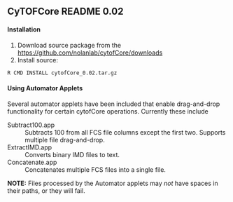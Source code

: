 == CyTOFCore README 0.02 ==
====Installation====
# Download source package from the https://github.com/nolanlab/cytofCore/downloads
# Install source:
 R CMD INSTALL cytofCore_0.02.tar.gz

====Using Automator Applets====
Several automator applets have been included that enable drag-and-drop functionality for certain cytofCore operations. Currently these include
;Subtract100.app
: Subtracts 100 from all FCS file columns except the first two. Supports multiple file drag-and-drop.
;ExtractIMD.app
: Converts binary IMD files to text.
;Concatenate.app
: Concatenates multiple FCS files into a single file.

'''NOTE:''' Files processed by the Automator applets may ''not'' have spaces in their paths, or they will fail.


